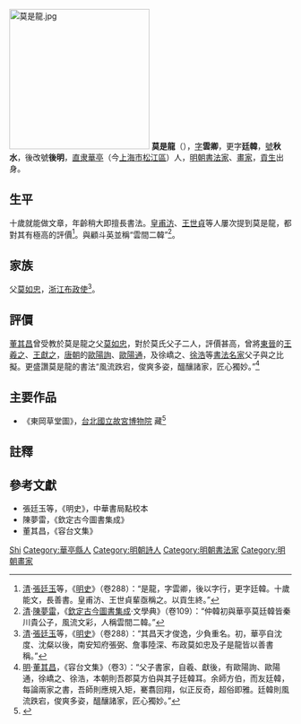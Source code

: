 [[File:莫是龍.jpg|250px]]
'''莫是龍'''（{{bd|1539年||1587年||catIdx=M莫}}），[[表字|字]]'''雲卿'''，更字'''廷韓'''，[[號|號]]'''秋水'''，後改號'''後明'''，[[南直隶|直隶]][[華亭縣_(唐朝)|華亭]]（今[[上海市|上海市]][[松江區|松江區]]）人，[[明朝|明朝]][[書法家|書法家]]、[[畫家|畫家]]，[[貢生|貢生]]出身。

==生平==
十歲就能做文章，年齡稍大即擅長書法。[[皇甫汸|皇甫汸]]、[[王世貞|王世貞]]等人屢次提到莫是龍，都對其有極高的評價<ref>[[清|清]]·[[張廷玉|張廷玉]]等，《[[明史|明史]]》（卷288）：“是龍，字雲卿，後以字行，更字廷韓。十歲能文，長善書。皇甫汸、王世貞輩亟稱之。以貢生終。”</ref>。與顧斗英並稱“雲間二韓”<ref>[[清|清]]·[[陳夢雷|陳夢雷]]，《[[欽定古今圖書集成|欽定古今圖書集成]]·文學典》（卷109）：“仲韓初與華亭莫廷韓皆秦川貴公子，風流文彩，人稱雲間二韓。”</ref>。

== 家族 ==
父[[莫如忠|莫如忠]]，[[浙江等處承宣布政使司|浙江]][[布政使|布政使]]<ref>[[清|清]]·[[張廷玉|張廷玉]]等，《[[明史|明史]]》（卷288）：“其昌天才俊逸，少負重名。初，華亭自沈度、沈粲以後，南安知府張弼、詹事陸深、布政莫如忠及子是龍皆以善書稱。”</ref>。

==評價==
[[董其昌|董其昌]]曾受教於莫是龍之父[[莫如忠|莫如忠]]，對於莫氏父子二人，評價甚高，曾將[[東晉|東晉]]的[[王羲之|王羲之]]、[[王獻之|王獻之]]，[[唐朝|唐朝]]的[[歐陽詢|歐陽詢]]、[[歐陽通|歐陽通]]，及徐嶠之、[[徐浩_(唐朝)|徐浩]]等[[書法家|書法名家]]父子與之比擬。更盛讚莫是龍的書法“風流跌宕，俊爽多姿，醞釀諸家，匠心獨妙。”<ref>[[明|明]]·[[董其昌|董其昌]]，《容台文集》（卷3）：“父子書家，自羲、獻後，有歐陽詢、歐陽通，徐嶠之、徐浩，本朝則吾郡莫方伯與其子廷韓耳。余師方伯，而友廷韓，每論兩家之書，吾師則應規入矩，騫翥回翔，似正反奇，超俗即雅。廷韓則風流跌宕，俊爽多姿，醞釀諸家，匠心獨妙。”</ref>

==主要作品==
*《東岡草堂圖》，[[台北國立故宮博物院|台北國立故宮博物院]] 藏<ref>{{Cite web |url=https://theme.npm.edu.tw/exh104/form10401/ch/ch02.html |title=造型與美感－中國繪畫選粹_展件清單 |access-date=2020-01-01 |archive-date=2019-09-16 |archive-url=https://web.archive.org/web/20190916121541/http://theme.npm.edu.tw/exh104/form10401/ch/ch02.html |dead-url=no }}</ref>

==註釋==
{{reflist}}

==參考文獻==
*張廷玉等，《明史》，中華書局點校本
*陳夢雷，《欽定古今圖書集成》
*董其昌，《容台文集》

{{並稱|雲間二韓|莫是龍 - 顧斗英}}

{{Authority control}}

{{DEFAULTSORT:Mo shilong}}
[[Category:莫姓|Shi]]
[[Category:華亭縣人|Category:華亭縣人]]
[[Category:明朝詩人|Category:明朝詩人]]
[[Category:明朝書法家|Category:明朝書法家]]
[[Category:明朝畫家|Category:明朝畫家]]